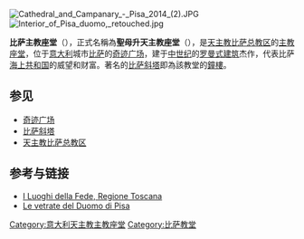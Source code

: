 {{Expand|time=2016-12-12T12:49:18+00:00}}
{{Infobox church
|name             =比薩主教座堂<br /><small>Primatial Metropolitan Cathedral of the Assumption of Mary</small>
|native_name      = ''Il Duomo di Santa Maria Assunta''
|image            = Pisa - Cattedrale da Battistero 02.jpg
|caption          = 比薩主教座堂
|location         = [[比薩|比薩]]
|country          = {{ITA}}
|coordinates      = {{coord|43.723281|10.395845|display=inline,title|region:IT-TOS}}
|denomination     = [[拉丁禮教會|拉丁禮教會]] 與 [[天主教會|天主教會]]
|archdiocese      = [[天主教比薩總教區|天主教比薩總教區]]
|consecrated date = {{Start date|1118|09|26|df=yes}}
|style            = [[羅馬式建築|羅馬式建築]]
|groundbreaking   = 1063年
|completed date   = 1092年
|architect        = Buscheto and Rainaldo
|website          = {{official website|http://www.opapisa.it/en/square-of-miracles/cathedral}}
}}[[File:Cathedral_and_Campanary_-_Pisa_2014_(2).JPG|thumb]]
[[Image:Interior_of_Pisa_duomo,_retouched.jpg|thumb]]

'''比萨主教座堂'''（{{lang-it|Duomo di Pisa}}），正式名稱為'''聖母升天主教座堂'''（{{lang|it|Cattedrale di Santa Maria Assunta}}），是[[天主教比萨总教区|天主教比萨总教区]]的[[主教座堂|主教座堂]]，位于[[意大利|意大利]]城市[[比萨|比萨]]的[[奇迹广场|奇迹广场]]，建于[[中世纪|中世纪]]的[[罗曼式建筑|罗曼式建筑]]杰作，代表比萨[[海上共和国|海上共和国]]的威望和财富。著名的[[比萨斜塔|比萨斜塔]]即為該教堂的[[鐘樓|鐘樓]]。

==参见==
*[[奇迹广场|奇迹广场]]
*[[比萨斜塔|比萨斜塔]]
*[[天主教比萨总教区|天主教比萨总教区]]

== 参考与链接 ==
{{commons|Duomo (Pisa)}}
*[http://web.rete.toscana.it/Fede/ricerca.jsp I Luoghi della Fede, Regione Toscana] {{Wayback|url=http://web.rete.toscana.it/Fede/ricerca.jsp |date=20090413152850 }}
*[https://web.archive.org/web/20091001014917/http://www.icvbc.cnr.it/bivi/regioni/toscana/pisa.htm Le vetrate del Duomo di Pisa]

{{意大利天主教主教座堂}}

[[Category:意大利天主教主教座堂|Category:意大利天主教主教座堂]]
[[Category:比萨教堂|Category:比萨教堂]]